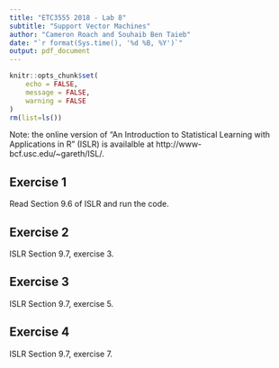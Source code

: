 ```yaml
---
title: "ETC3555 2018 - Lab 8"
subtitle: "Support Vector Machines"
author: "Cameron Roach and Souhaib Ben Taieb"
date: "`r format(Sys.time(), '%d %B, %Y')`"
output: pdf_document
---
```


```r
knitr::opts_chunk$set(
	echo = FALSE,
	message = FALSE,
	warning = FALSE
)
rm(list=ls())
```

Note: the online version of "An Introduction to Statistical Learning with Applications in R" (ISLR) is availalble at http://www-bcf.usc.edu/~gareth/ISL/.

## Exercise 1

Read Section 9.6 of ISLR and run the code.

## Exercise 2

ISLR Section 9.7, exercise 3.

## Exercise 3

ISLR Section 9.7, exercise 5.

## Exercise 4

ISLR Section 9.7, exercise 7.
